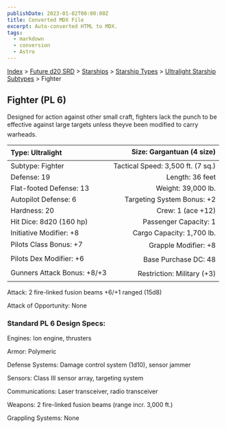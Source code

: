 ```yaml
---
publishDate: 2023-01-02T00:00:00Z
title: Converted MDX File
excerpt: Auto-converted HTML to MDX.
tags:
  - markdown
  - conversion
  - Astro
---
```






[Index](-index) > [Future d20 SRD](future-d20-srd-index) > [Starships](future-d20-srd-starships-index) > [Starship Types](future-d20-srd-starships-starship-types-index) > [Ultralight Starship Subtypes](future-d20-srd-starships-starship-types-ultralight-starship-subtypes-index) > Fighter




## Fighter (PL 6)


Designed for action against other small craft, fighters lack the punch to be effective against large targets unless theyve been modified to carry warheads.


| Type: Ultralight | Size: Gargantuan (4 size) |
| :------------------ | ----------------------------: |
| Subtype: Fighter | Tactical Speed: 3,500 ft. (7 sq.) |
| Defense: 19 | Length: 36 feet |
| Flat-footed Defense: 13 | Weight: 39,000 lb. |
| Autopilot Defense: 6 | Targeting System Bonus: +2 |
| Hardness: 20 | Crew: 1 (ace +12) |
| Hit Dice: 8d20 (160 hp) | Passenger Capacity: 1 |
| Initiative Modifier: +8 | Cargo Capacity: 1,700 lb. |
| Pilots Class Bonus: +7 | Grapple Modifier: +8 |
| Pilots Dex Modifier: +6 | Base Purchase DC: 48 |
| Gunners Attack Bonus: +8/+3 | Restriction: Military (+3) |



Attack: 2 fire-linked fusion beams +6/+1 ranged (15d8)


Attack of Opportunity: None


### Standard PL 6 Design Specs:


Engines: Ion engine, thrusters


Armor: Polymeric


Defense Systems: Damage control system (1d10), sensor jammer


Sensors: Class III sensor array, targeting system


Communications: Laser transceiver, radio transceiver


Weapons: 2 fire-linked fusion beams (range incr. 3,000 ft.)


Grappling Systems: None



